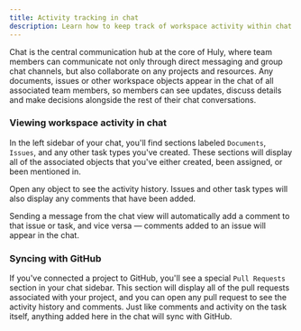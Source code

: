 ```yaml
---
title: Activity tracking in chat
description: Learn how to keep track of workspace activity within chat.
---
```


Chat is the central communication hub at the core of Huly, where team members can communicate not only through direct messaging and group chat channels, but also collaborate on any projects and resources. Any documents, issues or other workspace objects appear in the chat of all associated team members, so members can see updates, discuss details and make decisions alongside the rest of their chat conversations.

### Viewing workspace activity in chat

In the left sidebar of your chat, you'll find sections labeled `Documents`, `Issues`, and any other task types you've created. These sections will display all of the associated objects that you've either created, been assigned, or been mentioned in.

Open any object to see the activity history. Issues and other task types will also display any comments that have been added.

Sending a message from the chat view will automatically add a comment to that issue or task, and vice versa — comments added to an issue will appear in the chat.

### Syncing with GitHub

If you've connected a project to GitHub, you'll see a special `Pull Requests` section in your chat sidebar. This section will display all of the pull requests associated with your project, and you can open any pull request to see the activity history and comments. Just like comments and activity on the task itself, anything added here in the chat will sync with GitHub.